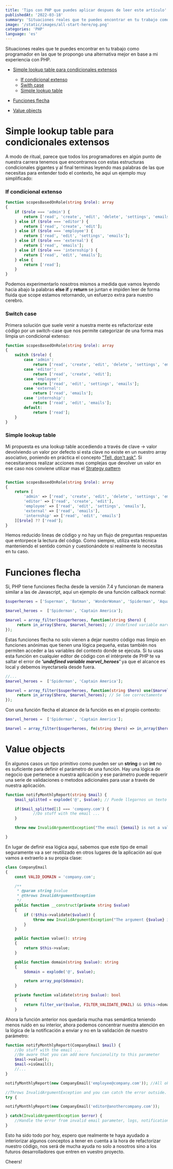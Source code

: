 ```yaml
---
title: 'Tips con PHP que puedes aplicar despues de leer este artículo'
publishedAt: '2022-03-18'
summary: 'Situaciones reales que te puedes encontrar en tu trabajo como programador en las que te propongo una alternativa mejor en base a mi experiencia'
image: '/static/images/all-start-here/og.png'
categories: 'PHP'
language: 'es'
---
```


Situaciones reales que te puedes encontrar en tu trabajo como programador en las que te propongo una alternativa mejor en base a mi experiencia con PHP.

- [Simple lookup table para condicionales extensos](#simple-lookup-table-para-conditionales-extensos)

  - [If condicional extenso](#if-condicional-extenso)
  - [Swith case](#switch-case)
  - [Simple lookup table](#simple-lookup-table)

- [Funciones flecha](#funciones-flecha)
- [Value objects](#value-objects)

# Simple lookup table para condicionales extensos

A modo de ritual, parece que todos los programadores en algún punto de nuestra carrera tenemos que encontrarnos con estas estructuras condicionales gigantes y al final terminas leyendo mas palabras de las que necesitas para entender todo el contexto, he aquí un ejemplo muy simplificado:

### If condicional extenso

```php
function scopesBasedOnRole(string $role): array
{
    if ($role === 'admin') {
        return ['read', 'create', 'edit', 'delete', 'settings', 'emails', 'permissions'];
    } else if ($role === 'editor') {
        return ['read', 'create', 'edit'];
    } else if ($role === 'employee') {
        return ['read', 'edit', 'settings', 'emails'];
    } else if ($role === 'external') {
        return ['read', 'emails'];
    } else if ($role === 'internship') {
        return ['read', 'edit', 'emails'];
    } else {
        return ['read'];
    }
}
```

Podemos experimentarlo nosotros mismos a medida que vamos leyendo hacia abajo la palabras **else if** y **return** se juntan e impiden leer de forma fluida que scope estamos retornando, un esfuerzo extra para nuestro cerebro.

### Switch case

Primera solución que suele venir a nuestra mente es refactorizar este código por un switch-case que nos permite categorizar de una forma mas limpia un condicional extenso:

```php
function scopesBasedOnRole(string $role): array
{
    switch ($role) {
        case 'admin':
            return ['read', 'create', 'edit', 'delete', 'settings', 'emails', 'permissions'];
        case 'editor':
            return ['read', 'create', 'edit'];
        case 'employee':
            return ['read', 'edit', 'settings', 'emails'];
        case 'external':
            return ['read', 'emails'];
        case 'internship':
            return ['read', 'edit', 'emails'];
        default:
            return ['read'];
    }
}
```

### Simple lookup table

Mi propuesta es una lookup table accediendo a través de clave -> valor devolviendo un valor por defecto si esta clave no existe en un nuestro array asociativo, poniendo en práctica el concepto ["Tell, don't ask"](https://www.martinfowler.com/bliki/TellDontAsk.html).
Si necesitaramos realizar acciones mas complejas que devolver un valor en ese caso nos conviene utilizar mas el [Strategy pattern](https://refactoring.guru/design-patterns/strategy)

```php

function scopesBasedOnRole(string $role): array
{
    return [
        'admin' => ['read', 'create', 'edit', 'delete', 'settings', 'emails', 'permissions'],
        'editor' => ['read', 'create', 'edit'],
        'employee' => ['read', 'edit', 'settings', 'emails'],
        'external' => ['read', 'emails'],
        'internship' => ['read', 'edit', 'emails']
    ][$role] ?? ['read'];
}
```

Hemos reducido lineas de código y no hay un flujo de preguntas respuestas que entorpece la lectura del código. Como siempre, utiliza esta técnica manteniendo el sentido común y cuestionándote si realmente lo necesitas en tu caso.

# Funciones flecha

Si, PHP tiene funciones flecha desde la versión 7.4 y funcionan de manera similar a las de Javascript, aquí un ejemplo de una función callback normal:

```php
$superheroes = ['Superman', 'Batman', 'WonderWoman', 'Spiderman', 'Aquaman', 'Captain America'];

$marvel_heroes =  ['Spiderman', 'Captain America'];

$marvel = array_filter($superheroes, function(string $hero) {
     return in_array($hero, $marvel_heroes); // Undefined variable marvel_heroes
});
```

Estas funciones flecha no solo vienen a dejar nuestro código mas limpio en funciones anónimas que tienen una lógica pequeña, estas también nos permiten acceder a las variables del contexto donde se ejecuta.
Si tu usas esta función en cualquier editor de código con el intérprete de PHP te va saltar el error de **_'undefined variable marvel_heroes'_** ya que el alcance es local y debemos inyectarsela desde fuera.

```php
//...
$marvel_heroes =  ['Spiderman', 'Captain America'];

$marvel = array_filter($superheroes, function(string $hero) use($marvel_heroes) {
     return in_array($hero, $marvel_heroes); // Se lee correctamente
});
```

Con una función flecha el alcance de la función es en el propio contexto:

```php
$marvel_heroes =  ['Spiderman', 'Captain America'];

$marvel = array_filter($superheroes, fn(string $hero) => in_array($hero, $marvel_heroes));
```

# Value objects

En algunos casos un tipo primitivo como pueden ser un **string** o un **int** no es suficiente para definir el parámetro de una función. Hay una lógica de negocio que pertenece a nuestra aplicación y ese parámetro puede requerir una serie de validaciones o metodos adicionales para usar a través de nuestra aplicación.

```php
function notifyMonthlyReport(string $mail) {
    $mail_splitted = explode('@', $value); // Puede llegarnos un texto que no represente un email y darnos error...

    if($mail_splitted[1] === 'company.com') {
            //Do stuff with the email ...
    }

    throw new InvalidArgumentException("The email {$email} is not a valid company email");

}
```

En lugar de definir esa lógica aquí, sabemos que este tipo de email seguramente va a ser reutilizado en otros lugares de la aplicación así que vamos a extraerlo a su propia clase:

```php
class CompanyEmail
{
    const VALID_DOMAIN = 'company.com';

    /**
     * @param string $value
     * @throws InvalidArgumentException
     */
    public function __construct(private string $value)
    {
        if (!$this->validate($value)) {
            throw new InvalidArgumentException("The argument {$value} is not a valid company email");
        }
    }

    public function value(): string
    {
        return $this->value;
    }

    public function domain(string $value): string
    {
        $domain = explode('@', $value);

        return array_pop($domain);
    }

    private function validate(string $value): bool
    {
        return filter_var($value, FILTER_VALIDATE_EMAIL) && $this->domain($value) === self::VALID_DOMAIN;
    }
```

Ahora la función anterior nos quedaría mucha mas semántica teniendo menos ruido en su interior, ahora podemos concentrar nuestra atención en la lógica de la notificación a enviar y no en la validación de nuestro parámetro:

```php
function notifyMonthlyReport(CompanyEmail $mail) {
    //Do stuff with the email ...
    //Be aware that you can add more funcionality to this parameter
    $mail->value();
    $mail->isGmail();
    //...
}

notifyMonthlyReport(new CompanyEmail('employee@company.com')); //All ok

//Throws InvalidArgumentException and you can catch the error outside.
try {

notifyMonthlyReport(new CompanyEmail('editor@anothercompany.com'));

} catch(InvalidArgumentException $error) {
    //Handle the error from invalid email parameter, logs, notifications, etc.
}
```

Esto ha sido todo por hoy, espero que realmente te haya ayudado a interiorizar algunos conceptos a tener en cuenta a la hora de refactorizar nuestro código, nos será de mucha ayuda no solo a nosotros sino a los futuros desarrolladores que entren en vuestro proyecto.

Cheers!
